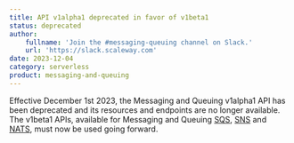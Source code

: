 ```yaml
---
title: API v1alpha1 deprecated in favor of v1beta1
status: deprecated
author:
    fullname: 'Join the #messaging-queuing channel on Slack.'
    url: 'https://slack.scaleway.com'
date: 2023-12-04
category: serverless
product: messaging-and-queuing
---
```


Effective December 1st 2023, the Messaging and Queuing v1alpha1 API has been deprecated and its resources and endpoints are no longer available. The v1beta1 APIs, available for Messaging and Queuing [SQS](https://www.scaleway.com/en/developers/api/messaging-and-queuing/sqs-api/), [SNS](https://www.scaleway.com/en/developers/api/messaging-and-queuing/sns-api/) and [NATS](https://www.scaleway.com/en/developers/api/messaging-and-queuing/nats-api/), must now be used going forward.

